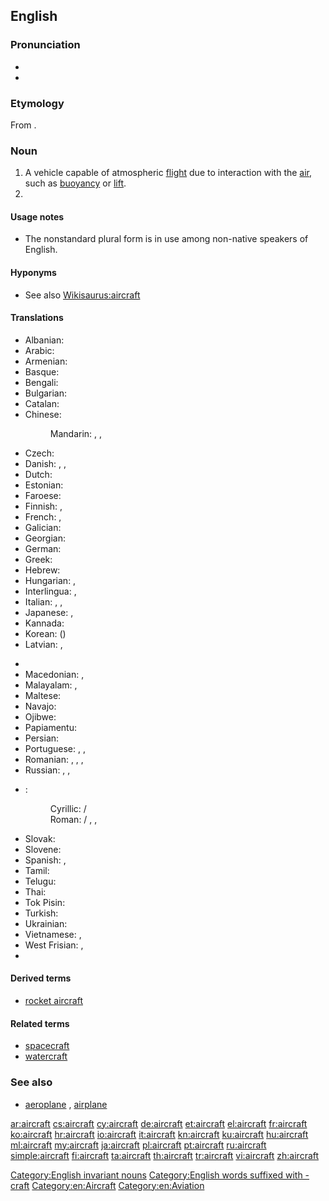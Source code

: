 ==English==

{{wikipedia}}

===Pronunciation===
* {{IPA|/ɛəkɹɑː̩ft/}}
* {{audio|en-us-aircraft.ogg|Audio (US)}}

===Etymology===
From {{compound|air|craft}}.

===Noun===
{{en-noun|pl=aircraft}}

# A vehicle capable of atmospheric [[flight]] due to interaction with the [[air]], such as [[buoyancy]] or [[lift]].
# {{plural of|aircraft}}

====Usage notes====
* The nonstandard plural form {{l/en|aircrafts}} is in use among non-native speakers of English.

====Hyponyms====
* See also [[Wikisaurus:aircraft]]

====Translations====
{{trans-top|machine capable of atmospheric flight}}
* Albanian: {{t+|sq|avion|m}}
* Arabic: {{t+|ar|طائرة|f|tr=ṭāʾira}}
* Armenian: {{t+|hy|օդանավ|tr=òdanav}}
* Basque: {{t-|eu|hegazkinen}}
* Bengali: {{t-|bn|বিমান|tr=bimāna|sc=Beng}}
* Bulgarian: {{t+|bg|самолет|m|tr=samolet}}
* Catalan: {{t+|ca|aeronau|f}}
* Chinese:
*: Mandarin: {{t|cmn|航空器|tr=hángkōngqì|sc=Hani}}, {{t|cmn|飛機|sc=Hani}}, {{t|cmn|飞机|tr=fēijī|sc=Hani}}
* Czech: {{t+|cs|letadlo|n}}
* Danish: {{t-|da|luftfartøj|n}}, {{t+|da|fly|n}}, {{t+|da|flyvemaskine|c}}
* Dutch: {{t+|nl|vliegtuig|n}}
* Estonian: {{t-|et|õhusõiduk}}
* Faroese: {{t-|fo|flogfar}}
* Finnish: {{t+|fi|lentokone}}, {{t+|fi|ilma-alus}}
* French: {{t+|fr|aéronef|m}}, {{t+|fr|avion|m}}
* Galician: {{t-|gl|aeronaves|m}}
* Georgian: {{t+|ka|თვითმფრინავი|tr=t'vit'mp'rinavi|sc=Geor}}
* German: {{t+|de|Flugzeug|n}}
* Greek: {{t+|el|αεροσκάφος|n|tr=aeroskáfos}}
* Hebrew: {{t+|he|כלי טיס|m|alt=כְּלִי טַיִס|tr=kli-tayis}}
* Hungarian: {{t+|hu|repülőgép}}, {{qualifier|colloquial}} {{t+|hu|repülő}}
* Interlingua: {{t-|ia|aeronave}}, {{t-|ia|avion}}
* Italian: {{t+|it|aeroplano|m}}, {{t+|it|aereo|m}}, {{t+|it|velivolo|m}}
* Japanese: {{t+|ja|航空機|tr=こうくうき, kōkūki}}, {{t+|ja|飛行機|tr=ひこうき, hikōki|sc=Jpan}}
* Kannada: {{t+|kn|ವಿಮಾನ|tr=vimāna|sc=Knda}}
* Korean: {{t+|ko|항공기|tr=hanggonggi|sc=Hang}} ({{t-|ko|航空器|sc=Kore}})
* Latvian: {{t-|lv|lidmašīna|f}}, {{t-|lv|lidaparāts|m}}
{{trans-mid}}
* {{trreq|luy}}
* Macedonian: {{t-|mk|летало|n|tr=létalo}}, {{t-|mk|авион|m|tr=avión}}
* Malayalam: {{t+|ml|ആകാശനൗക|tr=ākāshanauka|sc=Mlym}}, {{t+|ml|വിമാനം|tr=vimānam|sc=Mlym}}
* Maltese: {{t-|mt|ajruplan}}
* Navajo: {{tø|nv|chidí naatʼaʼí}}
* Ojibwe: {{tø|oj|bemisemagak}}
* Papiamentu: {{tø|pap|aeroplanu}}
* Persian: {{t+|fa|هواپیما|tr=havâpeymâ}}
* Portuguese: {{t+|pt|aeronave|f}}, {{t+|pt|avião|m}}, {{t+|pt|aeroplano|m}}
* Romanian: {{t-|ro|avion|n}}, {{t-|ro|aeronavă|f}}, {{l|ro|aparat}} {{l|ro|de}} {{t-|ro|zbor|n}}, {{t-|ro|aeroplan|n}}
* Russian: {{t+|ru|летательный аппарат|m|tr=letátel’nyj apparát|sc=Cyrl}}, {{t-|ru|воздушное судно|n|tr=vozdúšnoje súdno|sc=Cyrl}}, {{t+|ru|самолёт|m|tr=samoljót|sc=Cyrl}}
* {{trreq|sh}}:
*: Cyrillic: {{t-|sh|летјелица|f}} / {{t-|sh|летелица|f}}
*: Roman: {{t-|sh|letelica|f}} / {{t-|sh|letjelica|f}}, {{t-|sh|vazduhoplov}}, {{t-|sh|zrakoplov|m}} {{qualifier|Croatia}}
* Slovak: {{t-|sk|lietadlo|n}}
* Slovene: {{t-|sl|letal|n}}
* Spanish: {{t+|es|avión|m}}, {{t+|es|aeronave|f}}
* Tamil: {{t+|ta|விமானம்|tr=vimāṉam|sc=Taml}}
* Telugu: {{t+|te|విమానము|tr=vimaanamu}}
* Thai: {{t-|th|อากาศยาน|tr=aagaat sayaan}}
* Tok Pisin: {{t+|tpi|balus}}
* Turkish: {{t+|tr|hava taşıtı}}
* Ukrainian: {{t-|uk|літак|m|tr=liták}}
* Vietnamese: {{t+|vi|phi cơ}}, {{t+|vi|máy bay}}
* West Frisian: {{t-|fy|fleantúch|n}}, {{t-|fy|fleanmasine}}
* {{trreq|yi}}
{{trans-bottom}}

====Derived terms====
* [[rocket aircraft]]

====Related terms====
* [[spacecraft]]
* [[watercraft]]

===See also===
* [[aeroplane]] {{qualifier|UK}}, [[airplane]] {{qualifier|US}}

[[Category:English invariant nouns]]
[[Category:English words suffixed with -craft]]
[[Category:en:Aircraft]]
[[Category:en:Aviation]]

[[ar:aircraft]]
[[cs:aircraft]]
[[cy:aircraft]]
[[de:aircraft]]
[[et:aircraft]]
[[el:aircraft]]
[[fr:aircraft]]
[[ko:aircraft]]
[[hr:aircraft]]
[[io:aircraft]]
[[it:aircraft]]
[[kn:aircraft]]
[[ku:aircraft]]
[[hu:aircraft]]
[[ml:aircraft]]
[[my:aircraft]]
[[ja:aircraft]]
[[pl:aircraft]]
[[pt:aircraft]]
[[ru:aircraft]]
[[simple:aircraft]]
[[fi:aircraft]]
[[ta:aircraft]]
[[th:aircraft]]
[[tr:aircraft]]
[[vi:aircraft]]
[[zh:aircraft]]